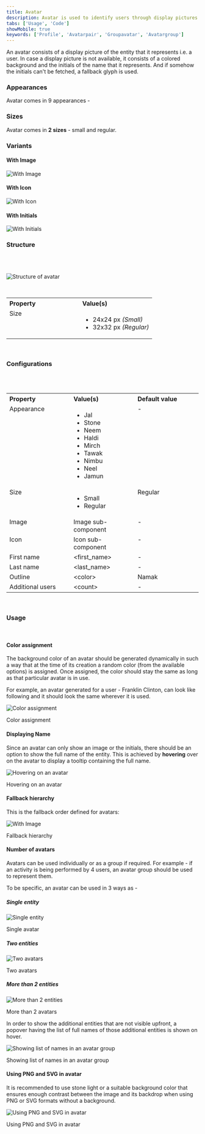 ```yaml
---
title: Avatar
description: Avatar is used to identify users through display pictures or their initials.
tabs: ['Usage', 'Code']
showMobile: true
keywords: ['Profile', 'Avatarpair', 'Groupavatar', 'Avatargroup']
---
```


An avatar consists of a display picture of the entity that it represents i.e. a user. In case a display picture is not available, it consists of a colored background and the initials of the name that it represents. And if somehow the initials can't be fetched, a fallback glyph is used.

### Appearances

Avatar comes in 9 appearances -

<Preview name="indicators-avatar-variants-appearance--appearance" />

### Sizes

Avatar comes in **2 sizes** - small and regular.

<Preview name="indicators-avatar-variants-size--size" />

### Variants

#### With Image

![With Image](./images/with-image.png)

#### With Icon

![With Icon](./images/with-icon.png)

#### With Initials

![With Initials](./images/with-initials.png)

### Structure

<br />
<br />

![Structure of avatar](./images/avatar-structure.png)

<br />

<table style="width: 100%">
  <tbody>
    <tr>
      <th style="width:50%; text-align: left;">Property</th>
      <th style="width:50%; text-align: left;">Value(s)</th>
    </tr>
    <tr style="vertical-align: top">
      <td>Size</td>
      <td>
        <ul>
          <li>
            24x24 px <em>(Small)</em>
          </li>
          <li>
            32x32 px <em>(Regular)</em>
          </li>
        </ul>
      </td>
    </tr>
  </tbody>
</table>
<br />

### Configurations

<br />
<br />

<table style="width: 100%">
  <tbody>
    <tr>
      <th style="width:33%; text-align: left;">Property</th>
      <th style="width:33%; text-align: left;">Value(s)</th>
      <th style="width:33%; text-align: left;">Default value</th>
    </tr>
    <tr style="vertical-align: top">
      <td>Appearance</td>
      <td>
        <ul>
          <li>Jal</li>
          <li>Stone</li>
          <li>Neem</li>
          <li>Haldi</li>
          <li>Mirch</li>
          <li>Tawak</li>
          <li>Nimbu</li>
          <li>Neel</li>
          <li>Jamun</li>
        </ul>
      </td>
      <td>-</td>
    </tr>
    <tr style="vertical-align: top">
      <td>Size</td>
      <td>
        <ul>
          <li>Small</li>
          <li>Regular</li>
        </ul>
      </td>
      <td>Regular</td>
    </tr>
    <tr style="vertical-align: top">
      <td>Image</td>
      <td>Image sub-component</td>
      <td>-</td>
    </tr>
    <tr style="vertical-align: top">
      <td>Icon</td>
      <td>Icon sub-component</td>
      <td>-</td>
    </tr>
    <tr style="vertical-align: top">
      <td>First name</td>
      <td>&#60;first_name&#62;</td>
      <td>-</td>
    </tr>
    <tr style="vertical-align: top">
      <td>Last name</td>
      <td>&#60;last_name&#62;</td>
      <td>-</td>
    </tr>
    <tr style="vertical-align: top">
      <td>Outline</td>
      <td>&#60;color&#62;</td>
      <td>Namak</td>
    </tr>
    <tr style="vertical-align: top">
      <td>Additional users</td>
      <td>&#60;count&#62;</td>
      <td>-</td>
    </tr>
  </tbody>
</table>
<br />

### Usage

<br />

#### Color assignment

The background color of an avatar should be generated dynamically in such a way that at the time of its creation a random color (from the available options) is assigned. Once assigned, the color should stay the same as long as that particular avatar is in use.

For example, an avatar generated for a user - Franklin Clinton, can look like following and it should look the same wherever it is used.

![Color assignment](./images/avatar-1.png)

<Caption>Color assignment</Caption>
<br />

#### Displaying Name

Since an avatar can only show an image or the initials, there should be an option to show the full name of the entity. This is achieved by **hovering** over on the avatar to display a tooltip containing the full name.

![Hovering on an avatar](./images/avatar-2.png)

<Caption>Hovering on an avatar</Caption>
<br />

#### Fallback hierarchy

This is the fallback order defined for avatars:

![With Image](./images/fallback-hierarchy.png)
<Caption>Fallback hierarchy</Caption>

#### Number of avatars

Avatars can be used individually or as a group if required. For example - if an activity is being performed by 4 users, an avatar group should be used to represent them.

To be specific, an avatar can be used in 3 ways as -

##### Single entity

![Single entity](./images/avatar-1.png)

<Caption>Single avatar</Caption>

##### Two entities

![Two avatars](./images/avatar-3.png)

<Caption>Two avatars</Caption>

##### More than 2 entities

![More than 2 entities](./images/avatar-4.png)

<Caption>More than 2 avatars</Caption>

In order to show the additional entities that are not visible upfront, a popover having the list of full names of those additional entities is shown on hover.

![Showing list of names in an avatar group](./images/avatar-5.png)

<Caption>Showing list of names in an avatar group</Caption>
<br />

#### Using PNG and SVG in avatar

It is recommended to use stone light or a suitable background color that ensures enough contrast between the image and its backdrop when using PNG or SVG formats without a background. 

![Using PNG and SVG in avatar](./images/image-guideline.png)
<Caption>Using PNG and SVG in avatar</Caption>
